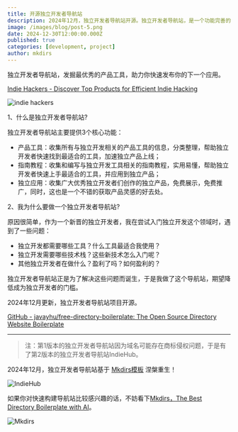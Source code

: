 ```yaml
---
title: 开源独立开发者导航站
description: 2024年12月，独立开发者导航站开源。独立开发者导航站，是一个功能完善的导航站，你可以在这里发掘最优秀的产品工具，和其他独立开发者的产品，助力你快速发布你的下一个应用。
image: /images/blog/post-5.png
date: 2024-12-30T12:00:00.000Z
published: true
categories: [development, project]
author: mkdirs
---
```


独立开发者导航站，发掘最优秀的产品工具，助力你快速发布你的下一个应用。

[Indie Hackers - Discover Top Products for Efficient Indie Hacking](https://free.mkdir.com/?ref=mksaas.me)

![indie hackers](https://blog.mksaas.me/images/fd555c02b29e4dfb7204897946903fca.png)

1、什么是独立开发者导航站?

独立开发者导航站主要提供3个核心功能：

- 产品工具：收集所有与独立开发相关的产品工具的信息，分类整理，帮助独立开发者快速找到最适合的工具，加速独立产品上线；
- 指南教程：收集和编写与独立开发工具相关的指南教程，实用易懂，帮助独立开发者快速上手最适合的工具，并应用到独立产品；
- 独立应用：收集广大优秀独立开发者们创作的独立产品，免费展示，免费推广，同时，这也是一个不错的获取产品灵感的好去处。

2、我为什么要做一个独立开发者导航站?

原因很简单，作为一个新晋的独立开发者，我在尝试入门独立开发这个领域时，遇到了一些问题：

- 独立开发都需要哪些工具？什么工具最适合我使用？
- 独立开发需要哪些技术栈？这些新技术怎么入门呢？
- 其他独立开发者在做什么？盈利了吗？如何盈利的？

独立开发者导航站正是为了解决这些问题而诞生，于是我做了这个导航站，期望降低成为独立开发者的门槛。

2024年12月更新，独立开发者导航站项目开源。

[GitHub - javayhu/free-directory-boilerplate: The Open Source Directory Website Boilerplate](https://github.com/javayhu/free-directory-boilerplate?ref=mksaas.me)

---

> 注：第1版本的独立开发者导航站因为域名可能存在商标侵权问题，于是有了第2版本的独立开发者导航站IndieHub。

2024年12月，独立开发者导航站基于 [Mkdirs模板](https://mkdirs.com/?ref=mksaas.me) 涅槃重生！

![IndieHub](https://blog.mksaas.me/images/8210599a6c5161809129b031e2dfc90a.png)

如果你对快速构建导航站比较感兴趣的话，不妨看下[Mkdirs，The Best Directory Boilerplate with AI](https://mkdirs.com/?ref=mksaas.me)。

![Mkdirs](https://blog.mksaas.me/images/d2d137e8a71050efefc30cf0b1d3b68b.png)
